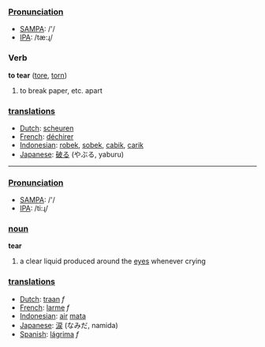 ===[[Pronunciation]]===
*[[w:SAMPA|SAMPA]]: /'/
*[[w:IPA|IPA]]: /tæ:ɻ/

=== Verb ===

'''to tear''' ([[tore]], [[torn]])

# to break paper, etc. apart 

=== [[translation]]s ===
*[[Dutch]]: [[scheuren]]
*[[French]]: [[déchirer]]
*[[Indonesian]]: [[robek]], [[sobek]], [[cabik]], [[carik]]
*[[Japanese]]: [[破る]] (やぶる, yaburu)

----

===[[Pronunciation]]===
*[[w:SAMPA|SAMPA]]: /'/
*[[w:IPA|IPA]]: /ti:ɻ/

=== [[noun]] ===

'''tear'''

# a clear liquid produced around the [[eye|eyes]] whenever crying


=== [[translation]]s ===
*[[Dutch]]: [[traan]] ''f''
*[[French]]: [[larme]] ''f''
*[[Indonesian]]: [[air]] [[mata]]
*[[Japanese]]: [[涙]] (なみだ, namida)
*[[Spanish]]: [[lágrima]] ''f''
